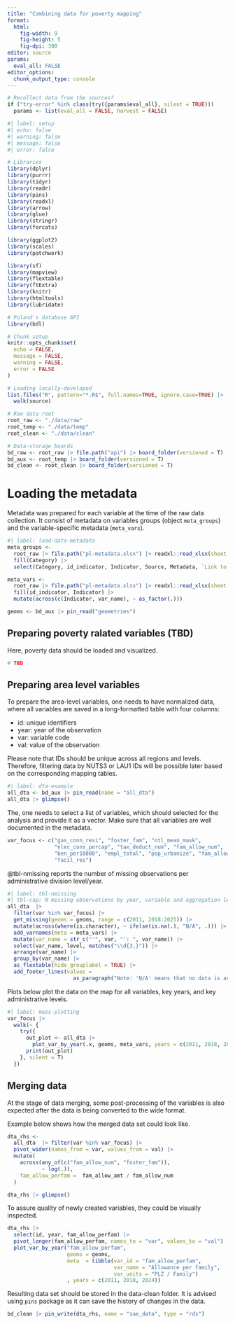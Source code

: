 ```yaml
---
title: "Combining data for poverty mapping"
format: 
  html:
    fig-width: 9
    fig-height: 5
    fig-dpi: 300
editor: source
params:
  eval_all: FALSE
editor_options: 
  chunk_output_type: console
---
```


```r
# Recollect data from the sources?
if ("try-error" %in% class(try({params$eval_all}, silent = TRUE)))
  params <- list(eval_all = FALSE, harvest = FALSE)
```

```r
#| label: setup
#| echo: false
#| warning: false
#| message: false
#| error: false

# Libraries
library(dplyr)
library(purrr)
library(tidyr)
library(readr)
library(pins)
library(readxl)
library(arrow)
library(glue)
library(stringr)
library(forcats)

library(ggplot2)
library(scales)
library(patchwork)

library(sf)
library(mapview)
library(flextable)
library(ftExtra)
library(knitr)
library(htmltools)
library(lubridate)

# Poland's database API
library(bdl)

# Chunk setup
knitr::opts_chunk$set(
  echo = FALSE,
  message = FALSE,
  warning = FALSE,
  error = FALSE
)

# Loading locally-developed
list.files("R", pattern="*.R$", full.names=TRUE, ignore.case=TRUE) |> 
  walk(source)

# Raw data root
root_raw <- "./data/raw"
root_temp <- "./data/temp"
root_clean <- "./data/clean"

# Data-storage boards
bd_raw <- root_raw |> file.path("api") |> board_folder(versioned = T)
bd_aux <- root_temp |> board_folder(versioned = T)
bd_clean <- root_clean |> board_folder(versioned = T)
```

# Loading the metadata

Metadata was prepared for each variable at the time of the raw data collection. It consist of metadata on variables groups (object `meta_groups`) and the variable-specific metadata (`meta_vars`). 

```r
#| label: load-data-metadata
meta_groups <-
  root_raw |> file.path("pl-metadata.xlsx") |> readxl::read_xlsx(sheet = "pl") |> 
  fill(Category) |> 
  select(Category, id_indicator, Indicator, Source, Metadata, `Link to Source`)

meta_vars <- 
  root_raw |> file.path("pl-metadata.xlsx") |> readxl::read_xlsx(sheet = "pl-index") |> 
  fill(id_indicator, Indicator) |> 
  mutate(across(c(Indicator, var_name), ~ as_factor(.)))

geoms <- bd_aux |> pin_read("geometries")
```

## Preparing poverty ralated variables (TBD)

Here, poverty data should be loaded and visualized.

```r
# TBD
```

## Preparing area level variables

To prepare the area-level variables, one needs to have normalized data, where all variables are saved in a long-formatted table with four columns:

-   id: unique identifiers
-   year: year of the observation
-   var: variable code
-   val: value of the observation

Please note that IDs should be unique across all regions and levels. Therefore, filtering data by NUTS3 or LAU1 IDs will be possible later based on the corresponding mapping tables.

```r
#| label: dta-example
all_dta <- bd_aux |> pin_read(name = "all_dta")
all_dta |> glimpse()
```

The, one needs to select a list of variables, which should selected for the analysis and provide it as a vector. Make sure that all variables are well documented in the metadata.

```r
var_focus <- c("gas_conn_resi", "foster_fam", "ntl_mean_mask",
               "elec_cons_percap", "tax_deduct_num", "fam_allow_num", 
               "ben_per10000", "empl_total", "pop_urbanize", "fam_allow_amt",
               "facil_res")
```

@tbl-nmissing reports the number of missing observations per administrative division level/year.

```r
#| label: tbl-nmissing
#| tbl-cap: N missing observations by year, variable and aggregation level
all_dta  |>
  filter(var %in% var_focus) |>
  get_missing(geoms = geoms, range = c(2011, 2018:2025)) |>
  mutate(across(where(is.character), ~ ifelse(is.na(.), "N/A", .))) |>
  add_varnames(meta = meta_vars) |>
  mutate(var_name = str_c("'", var, "': ", var_name)) |>
  select(var_name, level, matches("\\d{3,}")) |>
  arrange(var_name) |>
  group_by(var_name) |>
  as_flextable(hide_grouplabel = TRUE) |> 
  add_footer_lines(values = 
                     as_paragraph("Note: 'N/A' means that no data is available for the selected variable."))
```

Plots below plot the data on the map for all variables, key years, and key administrative levels.

```r
#| label: mass-plotting
var_focus |>
  walk(~ {
    try({
      out_plot <- all_dta |>
        plot_var_by_year(.x, geoms, meta_vars, years = c(2011, 2018, 2024))
      print(out_plot)
    }, silent = T)
  })
```

## Merging data

At the stage of data merging, some post-processing of the variables is also expected after the data is being converted to the wide format.

Example below shows how the merged data set could look like.

```r
dta_rhs <-
  all_dta  |> filter(var %in% var_focus) |> 
  pivot_wider(names_from = var, values_from = val) |> 
  mutate(
    across(any_of(c("fam_allow_num", "foster_fam")),
           ~ log(.)),
    fam_allow_perfam =  fam_allow_amt / fam_allow_num
  )

dta_rhs |> glimpse()
```

To assure quality of newly created variables, they could be visually inspected.

```r
dta_rhs |>
  select(id, year, fam_allow_perfam) |>
  pivot_longer(fam_allow_perfam, names_to = "var", values_to = "val") |>
  plot_var_by_year("fam_allow_perfam", 
                   geoms = geoms, 
                   meta  = tibble(var_id = "fam_allow_perfam", 
                                  var_name = "Allowance per family", 
                                  var_units = "PLZ / Family")
                   , years = c(2011, 2018, 2024))
```

Resulting data set should be stored in the data-clean folder. It is advised using `pins` package as it can save the history of changes in the data. 

```r
bd_clean |> pin_write(dta_rhs, name = "sae_data", type = "rds")
```
